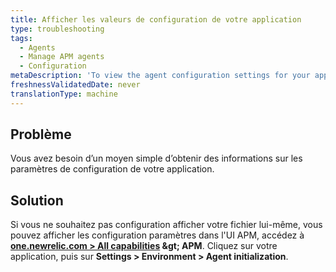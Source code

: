 ```yaml
---
title: Afficher les valeurs de configuration de votre application
type: troubleshooting
tags:
  - Agents
  - Manage APM agents
  - Configuration
metaDescription: 'To view the agent configuration settings for your app without having to open the config file itself, use APM''s agent initialization page.'
freshnessValidatedDate: never
translationType: machine
---
```


## Problème

Vous avez besoin d’un moyen simple d’obtenir des informations sur les paramètres de configuration de votre application.

## Solution

Si vous ne souhaitez pas configuration afficher votre fichier lui-même, vous pouvez afficher les configuration paramètres dans l'UI APM, accédez à <DNT>**[one.newrelic.com &gt; All capabilities](https://one.newrelic.com/all-capabilities) &amp;gt; APM**</DNT>. Cliquez sur votre application, puis sur <DNT>**Settings &gt; Environment &gt; Agent initialization**</DNT>.